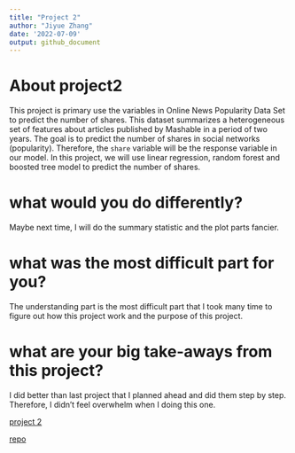 ```yaml
---
title: "Project 2"
author: "Jiyue Zhang"
date: '2022-07-09'
output: github_document
---
```


# About project2
This project is primary use the variables in Online News Popularity Data Set to predict the number of shares.
This dataset summarizes a heterogeneous set of features about articles published by Mashable in a period of two years. The goal is to predict the number of shares in social networks (popularity). Therefore, the `share` variable will be the response variable in our model.
In this project, we will use linear regression, random forest and boosted tree model to predict the number of shares.

# what would you do differently?
Maybe next time, I will do the summary statistic and the plot parts fancier. 

# what was the most difficult part for you?
The understanding part is the most difficult part that I took many time to figure out how this project work and the purpose of this project. 

# what are your big take-aways from this project?
I did better than last project that I planned ahead and did them step by step. Therefore, I didn't feel overwhelm when I doing this one.

[project 2](https://cmknezev.github.io/ST-558-Project-2/)  

[repo](https://github.com/cmknezev/ST-558-Project-2)